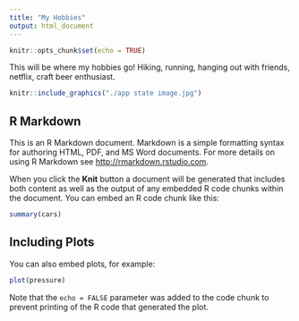 ```yaml
---
title: "My Hobbies"
output: html_document
---
```


```r
knitr::opts_chunk$set(echo = TRUE)
```

This will be where my hobbies go! Hiking, running, hanging out with friends, netflix, craft beer enthusiast. 
```r
knitr::include_graphics("./app state image.jpg")

```
## R Markdown

This is an R Markdown document. Markdown is a simple formatting syntax for authoring HTML, PDF, and MS Word documents. For more details on using R Markdown see <http://rmarkdown.rstudio.com>.

When you click the **Knit** button a document will be generated that includes both content as well as the output of any embedded R code chunks within the document. You can embed an R code chunk like this:

```r
summary(cars)
```

## Including Plots

You can also embed plots, for example:

```r
plot(pressure)
```

Note that the `echo = FALSE` parameter was added to the code chunk to prevent printing of the R code that generated the plot.
